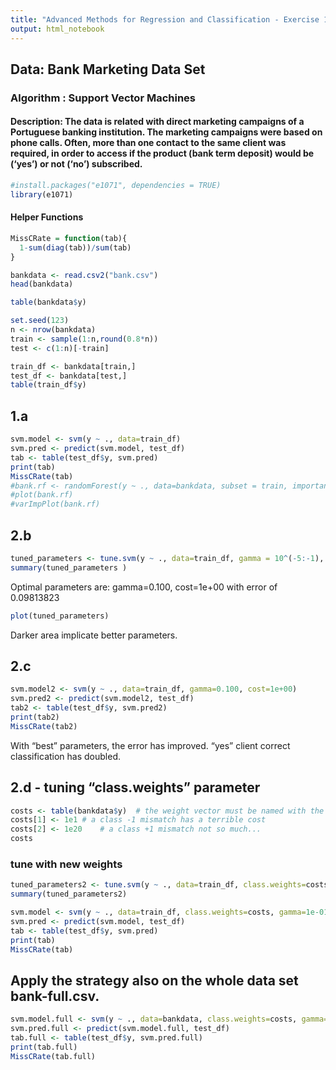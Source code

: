 ```yaml
---
title: "Advanced Methods for Regression and Classification - Exercise 11 Experiment - Dzenan Hamzic, TU Wien"
output: html_notebook
---
```


## Data:  Bank Marketing Data Set 
### Algorithm :  Support Vector Machines

#### Description: The data is related with direct marketing campaigns of a Portuguese banking institution. The marketing campaigns were based on phone calls. Often, more than one contact to the same client was required, in order to access if the product (bank term deposit) would be ('yes') or not ('no') subscribed. 


```r
#install.packages("e1071", dependencies = TRUE)
library(e1071)
```

#### Helper Functions
```r
MissCRate = function(tab){
  1-sum(diag(tab))/sum(tab)
}
```

```r
bankdata <- read.csv2("bank.csv")
head(bankdata)
```

```r
table(bankdata$y)
```

```r
set.seed(123)
n <- nrow(bankdata)
train <- sample(1:n,round(0.8*n))
test <- c(1:n)[-train]

train_df <- bankdata[train,]
test_df <- bankdata[test,]
table(train_df$y)
```

## 1.a
```r
svm.model <- svm(y ~ ., data=train_df)
svm.pred <- predict(svm.model, test_df)
tab <- table(test_df$y, svm.pred)
print(tab)
MissCRate(tab)
#bank.rf <- randomForest(y ~ ., data=bankdata, subset = train, importance=TRUE)
#plot(bank.rf)
#varImpPlot(bank.rf)
```

## 2.b
```r
tuned_parameters <- tune.svm(y ~ ., data=train_df, gamma = 10^(-5:-1), cost = 10^(-5:1))
summary(tuned_parameters )
```
Optimal parameters are: gamma=0.100, cost=1e+00 with error of 0.09813823


```r
plot(tuned_parameters)
```
Darker area implicate better parameters.

## 2.c
```r
svm.model2 <- svm(y ~ ., data=train_df, gamma=0.100, cost=1e+00)
svm.pred2 <- predict(svm.model2, test_df)
tab2 <- table(test_df$y, svm.pred2)
print(tab2)
MissCRate(tab2)
```
With "best" parameters, the error has improved. "yes" client correct classification has doubled. 


## 2.d - tuning "class.weights" parameter
```r
costs <- table(bankdata$y)  # the weight vector must be named with the classes names
costs[1] <- 1e1 # a class -1 mismatch has a terrible cost
costs[2] <- 1e20    # a class +1 mismatch not so much...
costs
```
### tune with new weights
```r
tuned_parameters2 <- tune.svm(y ~ ., data=train_df, class.weights=costs, gamma = 10^(-5:2), cost = 10^(-5:2))
summary(tuned_parameters2)
```


```r
svm.model <- svm(y ~ ., data=train_df, class.weights=costs, gamma=1e-01, cost=1e+01)
svm.pred <- predict(svm.model, test_df)
tab <- table(test_df$y, svm.pred)
print(tab)
MissCRate(tab)
```

## Apply the strategy also on the whole data set bank-full.csv.
```r
svm.model.full <- svm(y ~ ., data=bankdata, class.weights=costs, gamma=1e-01, cost=1e+01)
svm.pred.full <- predict(svm.model.full, test_df)
tab.full <- table(test_df$y, svm.pred.full)
print(tab.full)
MissCRate(tab.full)
```


